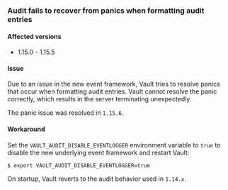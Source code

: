 ### Audit fails to recover from panics when formatting audit entries

#### Affected versions

- 1.15.0 - 1.15.5

#### Issue

Due to an issue in the new event framework, Vault tries to resolve panics that
occur when formatting audit entries. Vault cannot resolve the panic correctly,
which results in the server terminating unexpectedly.

The panic issue was resolved in `1.15.6`.

#### Workaround

Set the `VAULT_AUDIT_DISABLE_EVENTLOGGER` environment variable to `true` to
disable the new underlying event framework and restart Vault:

```shell-session
$ export VAULT_AUDIT_DISABLE_EVENTLOGGER=true
```

On startup, Vault reverts to the audit behavior used in `1.14.x`.
